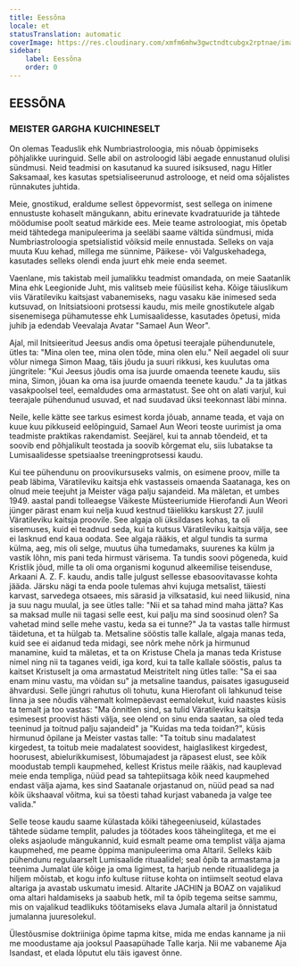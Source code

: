```yaml
---
title: Eessõna
locale: et
statusTranslation: automatic
coverImage: https://res.cloudinary.com/xmfm6mhw3gwctndtcubgx2rptnae/image/upload/v1741354450/small_cover_tratado_esoterico_de_astrologia_hermetica_6210a35442.webp
sidebar:
    label: Eessõna
    order: 0
---
```

## EESSÕNA

### MEISTER GARGHA KUICHINESELT

On olemas Teaduslik ehk Numbriastroloogia, mis nõuab õppimiseks põhjalikke uuringuid. Selle abil on astroloogid läbi aegade ennustanud olulisi sündmusi. Neid teadmisi on kasutanud ka suured isiksused, nagu Hitler Saksamaal, kes kasutas spetsialiseerunud astrolooge, et neid oma sõjalistes rünnakutes juhtida.

Meie, gnostikud, eraldume sellest õppevormist, sest sellega on inimene ennustuste kohaselt mängukann, abitu erinevate kvadratuuride ja tähtede möödumise poolt seatud märkide ees. Meie teame astroloogiat, mis õpetab meid tähtedega manipuleerima ja seeläbi saame vältida sündmusi, mida Numbriastroloogia spetsialistid võiksid meile ennustada. Selleks on vaja muuta Kuu kehad, millega me sünnime, Päikese- või Valguskehadega, kasutades selleks olendi enda juurt ehk meie enda seemet.

Vaenlane, mis takistab meil jumalikku teadmist omandada, on meie Saatanlik Mina ehk Leegionide Juht, mis valitseb meie füüsilist keha. Kõige täiuslikum viis Väratileviku kaitsjast vabanemiseks, nagu vasaku käe inimesed seda kutsuvad, on Initsiatsiooni protsessi kaudu, mis meile gnostikutele algab sisenemisega pühamutesse ehk Lumisaalidesse, kasutades õpetusi, mida juhib ja edendab Veevalaja Avatar "Samael Aun Weor".

Ajal, mil Initsieeritud Jeesus andis oma õpetusi teerajale pühendunutele, ütles ta: "Mina olen tee, mina olen tõde, mina olen elu." Neil aegadel oli suur võlur nimega Simon Maag, täis jõudu ja suuri rikkusi, kes kuulutas oma jüngritele: "Kui Jeesus jõudis oma isa juurde omaenda teenete kaudu, siis mina, Simon, jõuan ka oma isa juurde omaenda teenete kaudu." Ja ta jätkas vasakpoolsel teel, eemaldudes oma armastatust. See oht on alati varjul, kui teerajale pühendunud usuvad, et nad suudavad üksi teekonnast läbi minna.

Neile, kelle kätte see tarkus esimest korda jõuab, anname teada, et vaja on kuue kuu pikkuseid eelõpinguid, Samael Aun Weori teoste uurimist ja oma teadmiste praktikas rakendamist. Seejärel, kui ta annab tõendeid, et ta soovib end põhjalikult teostada ja soovib kõrgemat elu, siis lubatakse ta Lumisaalidesse spetsiaalse treeningprotsessi kaudu.

Kui tee pühendunu on proovikursuseks valmis, on esimene proov, mille ta peab läbima, Väratileviku kaitsja ehk vastasseis omaenda Saatanaga, kes on olnud meie teejuht ja Meister väga palju sajandeid. Ma mäletan, et umbes 1949. aastal pandi tolleaegse Väikeste Müsteeriumide Hierofandi Aun Weori jünger pärast enam kui nelja kuud kestnud täielikku karskust 27. juulil Väratileviku kaitsja proovile. See algaja oli üksildases kohas, ta oli sisemuses, kuid ei teadnud seda, kui ta kutsus Väratileviku kaitsja välja, see ei lasknud end kaua oodata. See algaja rääkis, et algul tundis ta surma külma, aeg, mis oli selge, muutus üha tumedamaks, suurenes ka külm ja vastik lõhn, mis pani teda hirmust värisema. Ta tundis soovi põgeneda, kuid Kristlik jõud, mille ta oli oma organismi kogunud alkeemilise teisenduse, Arkaani A. Z. F. kaudu, andis talle julgust sellesse ebasoovitavasse kohta jääda. Järsku nägi ta enda poole tulemas ahvi kujuga metsalist, täiesti karvast, sarvedega otsaees, mis särasid ja vilksatasid, kui need liikusid, nina ja suu nagu muulal, ja see ütles talle: "Nii et sa tahad mind maha jätta? Kas sa maksad mulle nii tagasi selle eest, kui palju ma sind soosinud olen? Sa vahetad mind selle mehe vastu, keda sa ei tunne?" Ja ta vastas talle hirmust täidetuna, et ta hülgab ta. Metsaline sööstis talle kallale, algaja manas teda, kuid see ei aidanud teda midagi, see nõrk mehe nõrk ja hirmunud manamine, kuid ta mäletas, et ta on Kristuse Chela ja manas teda Kristuse nimel ning nii ta taganes veidi, iga kord, kui ta talle kallale sööstis, palus ta kaitset Kristuselt ja oma armastatud Meistritelt ning ütles talle: "Sa ei saa enam minu vastu, ma võidan su" ja metsaline taandus, paisates igasuguseid ähvardusi. Selle jüngri rahutus oli tohutu, kuna Hierofant oli lahkunud teise linna ja see nõudis vähemalt kolmepäevast eemalolekut, kuid naastes küsis ta temalt ja too vastas: "Ma õnnitlen sind, sa tulid Väratileviku kaitsja esimesest proovist hästi välja, see olend on sinu enda saatan, sa oled teda teeninud ja toitnud palju sajandeid" ja "Kuidas ma teda toidan?", küsis hirmunud õpilane ja Meister vastas talle: "Ta toitub sinu madalatest kirgedest, ta toitub meie madalatest soovidest, haiglaslikest kirgedest, hoorusest, abielurikkumisest, lõbumajadest ja räpasest elust, see kõik moodustab templi kaupmehed, kellest Kristus meile rääkis, nad kauplevad meie enda templiga, nüüd pead sa tahtepiitsaga kõik need kaupmehed endast välja ajama, kes sind Saatanale orjastanud on, nüüd pead sa nad kõik ükshaaval võitma, kui sa tõesti tahad kurjast vabaneda ja valge tee valida."

Selle teose kaudu saame külastada kõiki tähegeeniuseid, külastades tähtede südame templit, paludes ja töötades koos täheinglitega, et me ei oleks asjaolude mängukannid, kuid esmalt peame oma templist välja ajama kaupmehed, me peame õppima manipuleerima oma Altaril. Selleks käib pühendunu regulaarselt Lumisaalide rituaalidel; seal õpib ta armastama ja teenima Jumalat üle kõige ja oma ligimest, ta harjub nende rituaalidega ja hiljem mõistab, et kogu info kultuse riituse kohta on intiimselt seotud elava altariga ja avastab uskumatu imesid. Altarite JACHIN ja BOAZ on vajalikud oma altari haldamiseks ja saabub hetk, mil ta õpib tegema seitse sammu, mis on vajalikud teadlikuks töötamiseks elava Jumala altaril ja õnnistatud jumalanna juuresolekul.

Ülestõusmise doktriiniga õpime tapma kitse, mida me endas kanname ja nii me moodustame aja jooksul Paasapühade Talle karja. Nii me vabaneme Aja Isandast, et elada lõputut elu täis igavest õnne.

